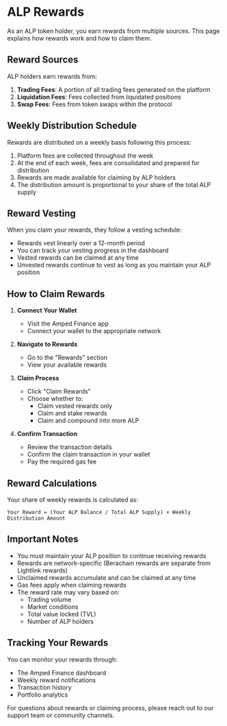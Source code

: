 # ALP Rewards

As an ALP token holder, you earn rewards from multiple sources. This page explains how rewards work and how to claim them.

## Reward Sources

ALP holders earn rewards from:

1. **Trading Fees**: A portion of all trading fees generated on the platform
2. **Liquidation Fees**: Fees collected from liquidated positions
3. **Swap Fees**: Fees from token swaps within the protocol

## Weekly Distribution Schedule

Rewards are distributed on a weekly basis following this process:

1. Platform fees are collected throughout the week
2. At the end of each week, fees are consolidated and prepared for distribution
3. Rewards are made available for claiming by ALP holders
4. The distribution amount is proportional to your share of the total ALP supply

## Reward Vesting

When you claim your rewards, they follow a vesting schedule:

- Rewards vest linearly over a 12-month period
- You can track your vesting progress in the dashboard
- Vested rewards can be claimed at any time
- Unvested rewards continue to vest as long as you maintain your ALP position

## How to Claim Rewards

1. **Connect Your Wallet**
   - Visit the Amped Finance app
   - Connect your wallet to the appropriate network

2. **Navigate to Rewards**
   - Go to the "Rewards" section
   - View your available rewards

3. **Claim Process**
   - Click "Claim Rewards"
   - Choose whether to:
     - Claim vested rewards only
     - Claim and stake rewards
     - Claim and compound into more ALP

4. **Confirm Transaction**
   - Review the transaction details
   - Confirm the claim transaction in your wallet
   - Pay the required gas fee

## Reward Calculations

Your share of weekly rewards is calculated as:

```
Your Reward = (Your ALP Balance / Total ALP Supply) × Weekly Distribution Amount
```

## Important Notes

- You must maintain your ALP position to continue receiving rewards
- Rewards are network-specific (Berachain rewards are separate from Lightlink rewards)
- Unclaimed rewards accumulate and can be claimed at any time
- Gas fees apply when claiming rewards
- The reward rate may vary based on:
  - Trading volume
  - Market conditions
  - Total value locked (TVL)
  - Number of ALP holders

## Tracking Your Rewards

You can monitor your rewards through:

- The Amped Finance dashboard
- Weekly reward notifications
- Transaction history
- Portfolio analytics

For questions about rewards or claiming process, please reach out to our support team or community channels. 
